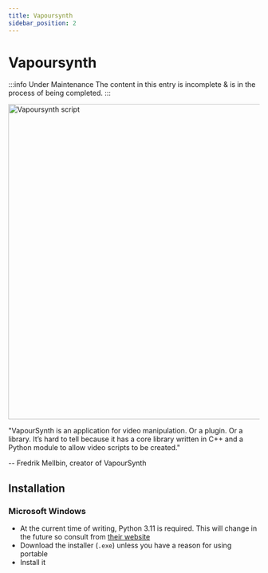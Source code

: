 ```yaml
---
title: Vapoursynth
sidebar_position: 2
---
```


# Vapoursynth

:::info Under Maintenance
The content in this entry is incomplete & is in the process of being completed.
:::

<picture>
    <source srcset="https://raw.githubusercontent.com/av1-community-contributors/images/main/vs_edit_script.avif?token=GHSAT0AAAAAACEZPDXJ6SHSUQIMUOGQXQTEZHY7K4A" type="image/avif" />
    <img src="https://autumn.revolt.chat/attachments/g7DucEq3aRGWVH0MHQe-A21GkyDVln9IHzRlfjEYEh/vs_edit_script.png" alt="Vapoursynth script" width="520" height="632" />
</picture> 

"VapourSynth is an application for video manipulation. Or a plugin. Or a library. It’s hard to tell because it has a core library written in C++ and a Python module to allow video scripts to be created."

-- Fredrik Mellbin, creator of VapourSynth



## Installation

### Microsoft Windows

- At the current time of writing, Python 3.11 is required. This will change in the future so consult from [their website](http://www.vapoursynth.com/doc/installation.html)
- Download the installer (``.exe``) unless you have a reason for using portable
- Install it

